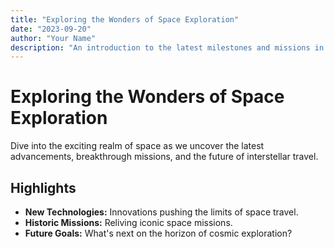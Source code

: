 ```yaml
---
title: "Exploring the Wonders of Space Exploration"
date: "2023-09-20"
author: "Your Name"
description: "An introduction to the latest milestones and missions in space exploration."
---
```


# Exploring the Wonders of Space Exploration

Dive into the exciting realm of space as we uncover the latest advancements, breakthrough missions, and the future of interstellar travel.

## Highlights

- **New Technologies:** Innovations pushing the limits of space travel.
- **Historic Missions:** Reliving iconic space missions.
- **Future Goals:** What's next on the horizon of cosmic exploration?